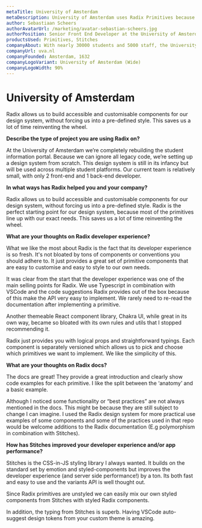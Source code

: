 ```yaml
---
metaTitle: University of Amsterdam
metaDescription: University of Amsterdam uses Radix Primitives because they provide a great set of components that are easy to customise and easy to style to their own needs.
author: Sebastiaan Scheers
authorAvatarUrl: /marketing/avatar-sebastian-scheers.jpg
authorPosition: Senior Front End Developer at the University of Amsterdam
productsUsed: Primitives, Stitches
companyAbout: With nearly 30000 students and 5000 staff, the University of Amsterdam is one of the most prominent research facilities in Europe and the largest university in Netherlands.
companyUrl: uva.nl
companyFounded: Amsterdam, 1632
companyLogoVariant: University of Amsterdam (Wide)
companyLogoWidth: 90%
---
```


# University of Amsterdam

<HeroQuote>
  Radix allows us to build accessible and customisable components for our design
  system, without forcing us into a pre-defined style. This saves us a lot of
  time reinventing the wheel.
</HeroQuote>

**Describe the type of project you are using Radix on?**

At the University of Amsterdam we’re completely rebuilding the student information portal. Because we can ignore all legacy code, we’re setting up a design system from scratch. This design system is still in its infancy but will be used across multiple student platforms. Our current team is relatively small, with only 2 front-end and 1 back-end developer.

**In what ways has Radix helped you and your company?**

Radix allows us to build accessible and customisable components for our design system, without forcing us into a pre-defined style. Radix is the perfect starting point for our design system, because most of the primitives line up with our exact needs. This saves us a lot of time reinventing the wheel.

**What are your thoughts on Radix developer experience?**

What we like the most about Radix is the fact that its developer experience is so fresh. It's not bloated by tons of components or conventions you should adhere to. It just provides a great set of primitive components that are easy to customise and easy to style to our own needs.

It was clear from the start that the developer experience was one of the main selling points for Radix. We use Typescript in combination with VSCode and the code suggestions Radix provides out of the box because of this make the API very easy to implement. We rarely need to re-read the documentation after implementing a primitive.

Another themeable React component library, Chakra UI, while great in its own way, became so bloated with its own rules and utils that I stopped recommending it.

Radix just provides you with logical props and straightforward typings. Each component is separately versioned which allows us to pick and choose which primitives we want to implement. We like the simplicity of this.

**What are your thoughts on Radix docs?**

The docs are great! They provide a great introduction and clearly show code examples for each primitive. I like the split between the ‘anatomy’ and a basic example.

Although I noticed some functionality or “best practices” are not always mentioned in the docs. This might be because they are still subject to change I can imagine. I used the Radix design system for more practical use examples of some components and some of the practices used in that repo would be welcome additions to the Radix documentation (E.g polymorphism in combination with Stitches).

**How has Stitches improved your developer experience and/or app performance?**

Stitches is the CSS-in-JS styling library I always wanted. It builds on the standard set by emotion and styled-components but improves the developer experience (and server side performance!) by a ton. Its both fast and easy to use and the variants API is well thought out.

Since Radix primitives are unstyled we can easily mix our own styled components from Stitches with styled Radix components.

In addition, the typing from Stitches is superb. Having VSCode auto-suggest design tokens from your custom theme is amazing.
